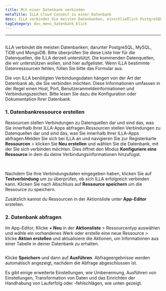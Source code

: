 ```yaml
---
title: Mit einer Datenbank verbinden
metaTitle: ILLA Cloud Connect zu einer Datenbank
desc: ILLA verbindet die meisten Datenbanken, einschließlich PostgreSQL, MySQL, TiDB und MongoDB
tagCategory: doc_menü_datenbank_klick
---
```


* * *

## <Heading hidden>Mit einer Datenbank verbinden</Heading>

ILLA verbindet die meisten Datenbanken, darunter PostgreSQL, MySQL, TiDB und MongoDB. Bitte überprüfen Sie diese Liste hier für die Datenquellen, die ILLA derzeit unterstützt. Die kommenden Datenquellen, die wir unterstützen wollen, sind hier aufgelistet. Wenn ILLA bestimmte Datenressourcen fehlen, füllen Sie bitte das Formular aus.

Die von ILLA benötigten Verbindungsdaten hängen von der Art der Datenbank ab, die Sie verbinden möchten. Diese Informationen umfassen in der Regel einen Host, Port, Benutzeranmeldeinformationen und Verbindungszeichen. Bitte lesen Sie dazu die Konfiguration oder Dokumentation Ihrer Datenbank.

### 1.  Datenbankressource erstellen

Ressourcen stellen Verbindungen zu Datenquellen dar und sind das, was Sie innerhalb Ihrer ILLA-Apps abfragen.Ressourcen stellen Verbindungen zu Datenquellen dar und sind das, was Sie innerhalb Ihrer ILLA-Apps abfragen.Melden Sie sich bei ILLA an und navigieren Sie zur Registerkarte **Ressourcen** > klicken Sie **Neu erstellen** und wählen Sie die Datenbank, mit der Sie sich verbinden möchten. Dies öffnet den Modus **Konfiguriere eine Ressource** in dem du deine Verbindungsinformationen hinzufügst.

<img
  src='https://cdn.illacloud.com/official-website/img/docs/connect/connect-database/resources.png'
  alt=""
/>
<img
  src='https://cdn.illacloud.com/official-website/img/docs/connect/connect-database/config.png'
  alt=""
/>

Nachdem Sie Ihre Verbindungsdaten eingegeben haben, klicken Sie auf **Testverbindung** um zu überprüfen, ob sich ILLA erfolgreich verbinden kann. Klicken Sie nach Abschluss auf **Ressource speichern** um die Ressource zu speichern.

Zusätzlich kannst du Ressourcen in der Aktionsliste unter **App-Editor** erstellen.

### 2.  Datenbank abfragen

Im App-Editor, Klicke **+ Neu** in der **Aktionsliste** > Ressourcentyp auswählen und wähle ein vorhandenes Werk oder erstelle eine neue Ressource > klicke **Aktion erstellen** und aktualisiere die Aktionen, um Informationen aus einer Tabelle in deiner Datenbank zu erhalten.

<img
  src='https://cdn.illacloud.com/official-website/img/docs/connect/connect-database/action.png'
  alt=""
/>

Klicke **Speichern** und dann auf **Ausführen**. Abfrageergebnisse werden automatisch angezeigt, nachdem die Abfrage abgeschlossen ist.

Es gibt einige erweiterte Einstellungen, wie Umbenennung, Ausführen von Einstellungen, Transformation von Daten und das Einrichten der Handhabung von Lauferfolg oder -fehlschlägen, wie unten gezeigt.

<img
  src='https://cdn.illacloud.com/official-website/img/docs/connect/connect-database/run.png'
  alt=""
/>
